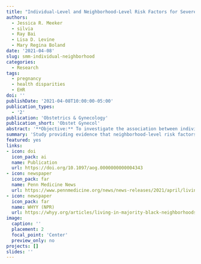 ```yaml
---
title: "Individual-Level and Neighborhood-Level Risk Factors for Severe Maternal Morbidity"
authors: 
  - Jessica R. Meeker
  - silvia
  - Ray Bai
  - Lisa D. Levine
  - Mary Regina Boland
date: '2021-04-08'
slug: smm-individual-neighborhood
categories:
  - Research
tags:
  - pregnancy
  - health disparities
  - EHR
doi: ''
publishDate: '2021-04-08T10:00:00-05:00'
publication_types:
  - '2'
publication: 'Obstetrics & Gynecology'
publication_short: 'Obstet Gynecol'
abstract: '**Objective:** To investigate the association between individual-level and neighborhood-level risk factors and severe maternal morbidity.<br><br>**Methods:** This was a retrospective cohort study of all pregnancies delivered between 2010 and 2017 in the University of Pennsylvania Health System. International Classification of Diseases codes classified severe maternal morbidity according to the Centers for Disease Control and Prevention guidelines. Logistic regression modeling evaluated individual-level risk factors for severe maternal morbidity, such as maternal age and preeclampsia diagnosis. Additionally, we used spatial autoregressive modeling to assess Census-tract, neighborhood-level risk factors for severe maternal morbidity such as violent crime and poverty.<br><br>**Results:** Overall, 63,334 pregnancies were included, with a severe maternal morbidity rate of 2.73%, or 272 deliveries with severe maternal morbidity per 10,000 delivery hospitalizations. In our multivariable model assessing individual-level risk factors for severe maternal morbidity, the magnitude of risk was highest for patients with a cesarean delivery (adjusted odds ratio [aOR] 3.50, 95% CI 3.15-3.89), stillbirth (aOR 4.60, 95% CI 3.31-6.24), and preeclampsia diagnosis (aOR 2.71, 95% CI 2.41-3.03). Identifying as White was associated with lower odds of severe maternal morbidity at delivery (aOR 0.73, 95% CI 0.61-0.87). In our final multivariable model assessing neighborhood-level risk factors for severe maternal morbidity, the rate of severe maternal morbidity increased by 2.4% (95% CI 0.37-4.4%) with every 10% increase in the percentage of individuals in a Census tract who identified as Black or African American when accounting for the number of violent crimes and percentage of people identifying as White.<br><br>**Conclusion:** Both individual-level and neighborhood-level risk factors were associated with severe maternal morbidity. These factors may contribute to rising severe maternal morbidity rates in the United States. Better characterization of risk factors for severe maternal morbidity is imperative for the design of clinical and public health interventions seeking to lower rates of severe maternal morbidity and maternal mortality.'
summary: 'Study providing evidence that neighborhood-level risk factors are independent predictors of Severe Maternal Morbidity, providing further evidence that racial disparities in maternal outcomes are symptoms of historical and structural racism.'
featured: yes
links:
- icon: doi
  icon_pack: ai
  name: Publication
  url: https://doi.org/10.1097/aog.0000000000004343
- icon: newspaper
  icon_pack: far
  name: Penn Medicine News
  url: https://www.pennmedicine.org/news/news-releases/2021/april/living-in-a-majority-black-neighborhood-linked-to-severe-maternal-morbidity
- icon: newspaper
  icon_pack: far
  name: WHYY (NPR)
  url: https://whyy.org/articles/living-in-majority-black-neighborhoods-in-philly-linked-to-increased-maternal-health-issues-penn-medicine-study-finds/
image:
  caption: ''
  placement: 2
  focal_point: 'Center'
  preview_only: no
projects: []
slides: ''
---
```


